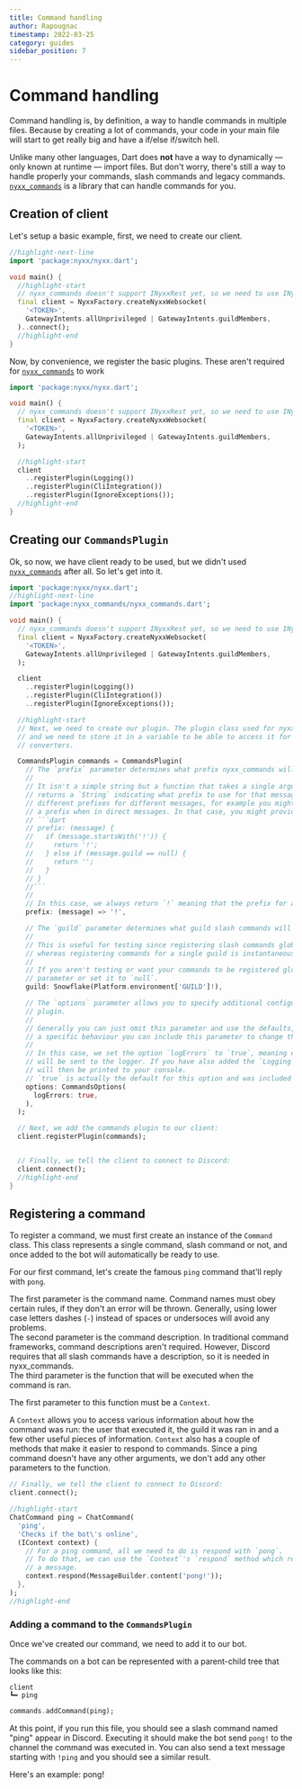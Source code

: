 ```yaml
---
title: Command handling
author: Rapougnac
timestamp: 2022-03-25
category: guides
sidebar_position: 7
---
```



# Command handling

Command handling is, by definition, a way to handle commands in multiple files.
Because by creating a lot of commands, your code in your main file will start to get really big and have a if/else if/switch hell.

Unlike many other languages, Dart does **not** have a way to dynamically — only known at runtime — import files.
But don't worry, there's still a way to handle properly your commands, slash commands and legacy commands.
[`nyxx_commands`][1] is a library that can handle commands for you.

## Creation of client

Let's setup a basic example, first, we need to create our client.
```dart
//highlight-next-line
import 'package:nyxx/nyxx.dart';

void main() {
  //highlight-start
  // nyxx_commands doesn't support INyxxRest yet, so we need to use INyxxWebsocket.
  final client = NyxxFactory.createNyxxWebsocket(
    '<TOKEN>',
    GatewayIntents.allUnprivileged | GatewayIntents.guildMembers,
  )..connect();
  //highlight-end
}
```
Now, by convenience, we register the basic plugins.
These aren't required for [`nyxx_commands`][1] to work
```dart
import 'package:nyxx/nyxx.dart';

void main() {
  // nyxx_commands doesn't support INyxxRest yet, so we need to use INyxxWebsocket.
  final client = NyxxFactory.createNyxxWebsocket(
    '<TOKEN>',
    GatewayIntents.allUnprivileged | GatewayIntents.guildMembers,
  );

  //highlight-start
  client
    ..registerPlugin(Logging())
    ..registerPlugin(CliIntegration())
    ..registerPlugin(IgnoreExceptions());
  //highlight-end
}
```

## Creating our `CommandsPlugin`

Ok, so now, we have client ready to be used, but we didn't used [`nyxx_commands`][1] after all. So let's get into it.
```dart
import 'package:nyxx/nyxx.dart';
//highlight-next-line
import 'package:nyxx_commands/nyxx_commands.dart';

void main() {
  // nyxx_commands doesn't support INyxxRest yet, so we need to use INyxxWebsocket.
  final client = NyxxFactory.createNyxxWebsocket(
    '<TOKEN>',
    GatewayIntents.allUnprivileged | GatewayIntents.guildMembers,
  );

  client
    ..registerPlugin(Logging())
    ..registerPlugin(CliIntegration())
    ..registerPlugin(IgnoreExceptions());

  //highlight-start
  // Next, we need to create our plugin. The plugin class used for nyxx_commands is `CommandsPlugin`
  // and we need to store it in a variable to be able to access it for registering commands and
  // converters.

  CommandsPlugin commands = CommandsPlugin(
    // The `prefix` parameter determines what prefix nyxx_commands will use for text commands.
    //
    // It isn't a simple string but a function that takes a single argument, an `IMessage`, and
    // returns a `String` indicating what prefix to use for that message. This allows you to have
    // different prefixes for different messages, for example you might want the bot to not require
    // a prefix when in direct messages. In that case, you might provide a function like this:
    // ```dart
    // prefix: (message) {
    //   if (message.startsWith('!')) {
    //     return '!';
    //   } else if (message.guild == null) {
    //     return '';
    //   }
    // }
    //```
    //
    // In this case, we always return `!` meaning that the prefix for all messages will be `!`.
    prefix: (message) => '!',

    // The `guild` parameter determines what guild slash commands will be registered to by default.
    //
    // This is useful for testing since registering slash commands globally can take up to an hour,
    // whereas registering commands for a single guild is instantaneous.
    //
    // If you aren't testing or want your commands to be registered globally, either omit this
    // parameter or set it to `null`.
    guild: Snowflake(Platform.environment['GUILD']!),

    // The `options` parameter allows you to specify additional configuration options for the
    // plugin.
    //
    // Generally you can just omit this parameter and use the defaults, but if you want to allow for
    // a specific behaviour you can include this parameter to change the default settings.
    //
    // In this case, we set the option `logErrors` to `true`, meaning errors that occur in commands
    // will be sent to the logger. If you have also added the `Logging` plugin to your client, these
    // will then be printed to your console.
    // `true` is actually the default for this option and was included here for the sake of example.
    options: CommandsOptions(
      logErrors: true,
    ),
  );

  // Next, we add the commands plugin to our client:
  client.registerPlugin(commands);


  // Finally, we tell the client to connect to Discord:
  client.connect();
  //highlight-end
}
```

## Registering  a command

To register a command, we must first create an instance of the `Command` class.
This class represents a single command, slash command or not, and once added to the bot will
automatically be ready to use.

For our first command, let's create the famous `ping` command that'll reply with `pong`.

The first parameter is the command name.
Command names must obey certain rules, if they don't an error will be thrown.
Generally, using lower case letters dashes (`-`) instead of spaces or undersoces will avoid any problems.
<br />
The second parameter is the command description.
In traditional command frameworks, command descriptions aren't required. However, Discord
requires that all slash commands have a description, so it is needed in nyxx_commands. 
<br />
The third parameter is the function that will be executed when the command is ran.

The first parameter to this function must be a `Context`. 

A `Context` allows you to access various information about how the command was run: the user that executed it, the guild it was ran in and a few other useful pieces of information.
`Context` also has a couple of methods that make it easier to respond to commands.
Since a ping command doesn't have any other arguments, we don't add any other parameters to the function.

```dart
// Finally, we tell the client to connect to Discord:
client.connect();

//highlight-start
ChatCommand ping = ChatCommand(
  'ping',
  'Checks if the bot\'s online',
  (IContext context) {
    // For a ping command, all we need to do is respond with `pong`.
    // To do that, we can use the `Context`'s `respond` method which responds to the command with
    // a message.
    context.respond(MessageBuilder.content('pong!'));
  },
);
//highlight-end
```

### Adding a command to the `CommandsPlugin`

Once we've created our command, we need to add it to our bot.

The commands on a bot can be represented with a parent-child tree that looks like this:

```
client
┗━ ping
```

```dart
commands.addCommand(ping);
```

At this point, if you run this file, you should see a slash command named "ping" appear in
Discord. Executing it should make the bot send `pong!` to the channel the command was executed
in.
You can also send a text message starting with `!ping` and  you should see a similar result.

Here's an example:
<BaseCommand commandContent="!ping" isCommand={true} author="rapougnac">pong!</BaseCommand>


[1]: https://github.com/nyxx-discord/nyxx_commands